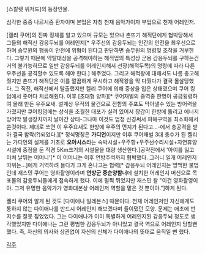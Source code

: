 [스칼렛 위저드]의 등장인물.

심각한 중증 나르시즘 환자이며 본업은 자칭 천재 음악가이자 부업으로 천재 어레인저.

[켈리 쿠어]의 진짜 정체를 알고 있으며 규모는 있으나 촌뜨기 해적단에게 협박당해서 그들의 해적선 감응두뇌를 어레인지[* 우주선의 감응두뇌는 인간의 안전을 최우선으로 하며 승무원의 행동이 안전에 위협이 된다고 판단하면 승무원의 명령및 조작을 거부한다. 그렇기 때문에 약탈대상을 공격해야하는 해적업의 특성상 군용 감응두뇌를 구하는건 거의 불가능하므로 일반 감응두뇌를 어레인지해서 선장(해적두목)의 명령에 따라 다른 우주선을 공격할수 있도록 해야 한다.] 해주었다. 그리고 해적왕에 대해서도 나름 충고해줬지만 촌뜨기 해적단은 이를 깔끔하게 무시하고 해적왕을 막 다뤘다가 결국 몰살당했다. 그 직전, 해적선에서 탈출했지만 켈리 쿠어에 의해 중상을 입은 상태였으며 쿠어 킹덤에서 줏어다 치료해줬다. 이후 [초대형 양파][* 쿠어재벌의 중역중 한명이 공금횡령하여 몰래 만든 우주요새. 설계상 무적의 물건으로 전함의 주포도 막아낼수 있는 방어력을 가졌지만 쿠어킹덤에는 상식을 초월한 대포가 실려 있어서 장갑이 한방에 뚫리고 에너지방어막 발생장치까지 날아간 상태-그나마 이것도 엄청 신경써서 피해구역을 최소화해서 쏜것이다. 제대로 쏘면 이 우주요새도 한방에 우주의 먼지가 된다고...-에서 총공격을 받아 결국 함락(?)되었다.][* 정식명칭은 '''가디언'''이지만 이후 쿠어재벌 3대 총수가 된 켈리는 가디언의 설계를 기초로 '''오아시스'''라는 숙박시설+우주항+우주선수리시설+자연휴양시설에 중점을 둔 직경 5Km크기의 시설물을 대량 생산한다.]공략전에서 '아이를 잃고 미쳐 날뛰는 어머니'[* 이 어머니는 이후 연방주석까지 협박했다. 그러니 일개 어레인저 따위는...]에게 거역하려 들다가 크게 혼나고는 협력[* 감응두뇌 어레인지는 명백한 불법인데 재스민 쿠어는 영화촬영이라며 '''연방군 중순양함'''내에 설치한 어레인지 머신으로 목표물의 감응두뇌들에게 접속하게 했다. 이에 펄쩍 뛰었지만 재스민 왈 "이건 영화촬영이야. 그저 유명한 음악가가 영화대본상 어레인저 역할을 맡은 것 뿐이야."]하게 된다.

켈리 쿠어와 알게 된 것도 [다이애나 일레븐스] 때문이다. 천재 어레인저인 자신에게도 통하지 않는 다이애나를 반드시 어레인지 해보겠다며 들이댔던 모양. 문제는 애초에 번지수를 잘못 짚었었다. 그는 다이애나가 이미 특별하게 어레인지된 감응두뇌 정도로 생각했었지만 다이애나는 그런 평범한 감응두뇌가 아니었고 결국 역으로 어레인지 당할뻔 했다. 즉, 자신의 의사와 상관없이 자신의 신체가 다이애나의 뜻대로 움직일 뻔 했다.

[[각주]]
